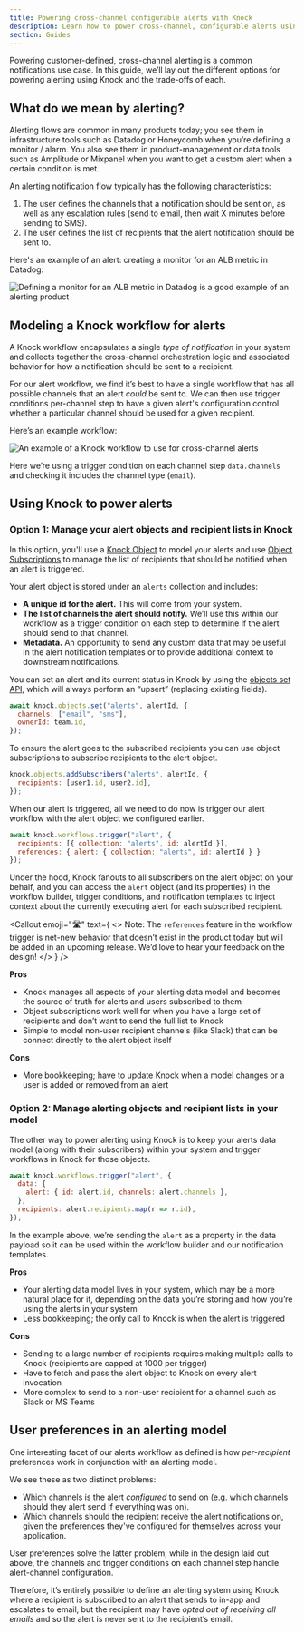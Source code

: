 ```yaml
---
title: Powering cross-channel configurable alerts with Knock 
description: Learn how to power cross-channel, configurable alerts using Knock.
section: Guides
---
```



Powering customer-defined, cross-channel alerting is a common notifications use case. In this guide, we’ll lay out the different options for powering alerting using Knock and the trade-offs of each.

## What do we mean by alerting?

Alerting flows are common in many products today; you see them in infrastructure tools such as Datadog or Honeycomb when you’re defining a monitor / alarm. You also see them in product-management or data tools such as Amplitude or Mixpanel when you want to get a custom alert when a certain condition is met.

An alerting notification flow typically has the following characteristics:

1. The user defines the channels that a notification should be sent on, as well as any escalation rules (send to email, then wait X minutes before sending to SMS).
2. The user defines the list of recipients that the alert notification should be sent to.

Here's an example of an alert: creating a monitor for an ALB metric in Datadog:

![Defining a monitor for an ALB metric in Datadog is a good example of an alerting product](/images/guides/datadog-alerts-example.png)

## Modeling a Knock workflow for alerts

A Knock workflow encapsulates a single *type of notification* in your system and collects together the cross-channel orchestration logic and associated behavior for how a notification should be sent to a recipient.

For our alert workflow, we find it’s best to have a single workflow that has all possible channels that an alert *could* be sent to. We can then use trigger conditions per-channel step to have a given alert's configuration control whether a particular channel should be used for a given recipient.

Here’s an example workflow:

![An example of a Knock workflow to use for cross-channel alerts](/images/guides/knock-alerting-workflow.png)

Here we’re using a trigger condition on each channel step `data.channels` and checking it includes the channel type (`email`).

## Using Knock to power alerts

### Option 1: Manage your alert objects and recipient lists in Knock

In this option, you'll use a [Knock Object](/send-and-manage-data/objects) to model your alerts and use [Object Subscriptions](/send-and-manage-data/subscriptions) to manage the list of recipients that should be notified when an alert is triggered.

Your alert object is stored under an `alerts` collection and includes:

- **A unique id for the alert.** This will come from your system.
- **The list of channels the alert should notify.** We’ll use this within our workflow as a trigger condition on each step to determine if the alert should send to that channel.
- **Metadata.** An opportunity to send any custom data that may be useful in the alert notification templates or to provide additional context to downstream notifications.

You can set an alert and its current status in Knock by using the [objects set API](/reference#set-object), which will always perform an “upsert” (replacing existing fields).

```javascript Set your alert object
await knock.objects.set("alerts", alertId, {
  channels: ["email", "sms"],
  ownerId: team.id,
});
```

To ensure the alert goes to the subscribed recipients you can use object subscriptions to subscribe recipients to the alert object.

```javascript Add subscribers to your alert
knock.objects.addSubscribers("alerts", alertId, {
  recipients: [user1.id, user2.id],
});
```

When our alert is triggered, all we need to do now is trigger our alert workflow with the alert object we configured earlier.

```javascript Trigger workflow with alert recipient
await knock.workflows.trigger("alert", {
  recipients: [{ collection: "alerts", id: alertId }],
  references: { alert: { collection: "alerts", id: alertId } }
});
```

Under the hood, Knock fanouts to all subscribers on the alert object on your behalf, and you can access the `alert` object (and its properties) in the workflow builder, trigger conditions, and notification templates to inject context about the currently executing alert for each subscribed recipient.

<Callout
  emoji="🛣"
  text={
    <>
      <span className="font-bold">Note:</span> The `references` feature in the workflow trigger is net-new behavior that doesn’t exist in the product today but will be added in an upcoming release. We’d love to hear your feedback on the design!
    </>
  }
/>

**Pros**

- Knock manages all aspects of your alerting data model and becomes the source of truth for alerts and users subscribed to them
- Object subscriptions work well for when you have a large set of recipients and don’t want to send the full list to Knock
- Simple to model non-user recipient channels (like Slack) that can be connect directly to the alert object itself

**Cons**

- More bookkeeping; have to update Knock when a model changes or a user is added or removed from an alert


### Option 2: Manage alerting objects and recipient lists in your model
The other way to power alerting using Knock is to keep your alerts data model (along with their subscribers) within your system and trigger workflows in Knock for those objects.

```javascript Trigger an alert without using Knock objects
await knock.workflows.trigger("alert", {
  data: {
    alert: { id: alert.id, channels: alert.channels },
  },
  recipients: alert.recipients.map(r => r.id),
});
```

In the example above, we’re sending the `alert` as a property in the data payload so it can be used within the workflow builder and our notification templates.

**Pros**

- Your alerting data model lives in your system, which may be a more natural place for it, depending on the data you’re storing and how you’re using the alerts in your system
- Less bookkeeping; the only call to Knock is when the alert is triggered

**Cons**

- Sending to a large number of recipients requires making multiple calls to Knock (recipients are capped at 1000 per trigger)
- Have to fetch and pass the alert object to Knock on every alert invocation
- More complex to send to a non-user recipient for a channel such as Slack or MS Teams

## User preferences in an alerting model

One interesting facet of our alerts workflow as defined is how *per-recipient* preferences work in conjunction with an alerting model.

We see these as two distinct problems:

- Which channels is the alert *configured* to send on (e.g. which channels should they alert send if everything was on).
- Which channels should the recipient receive the alert notifications on, given the preferences they've configured for themselves across your application.

User preferences solve the latter problem, while in the design laid out above, the channels and trigger conditions on each channel step handle alert-channel configuration.

Therefore, it’s entirely possible to define an alerting system using Knock where a recipient is subscribed to an alert that sends to in-app and escalates to email, but the recipient may have *opted out of receiving all emails* and so the alert is never sent to the recipient’s email.
